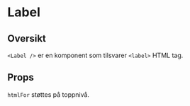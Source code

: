 

<Meta of={LabelStories} />

# Label

<ComponentLinkRow
  docsHref="https://design.domstol.no/987b33f71/p/3718e2-typography"
  figmaHref="https://www.figma.com/file/ewqSDmkgqDQ5PyOsRp4V5b/DDS-Komponenter?type=design&node-id=9982-211782&mode=design&t=gx7RPj9DH45EpNDL-4"
  githubHref="https://github.com/domstolene/designsystem/tree/main/packages/components/src/components/Typography/Label"
/>

## Oversikt

`<Label />` er en komponent som tilsvarer `<label>` HTML tag.

## Props

<Canvas of={LabelStories.Default} />
<Controls of={LabelStories.Default} />

`htmlFor` støttes på toppnivå.

